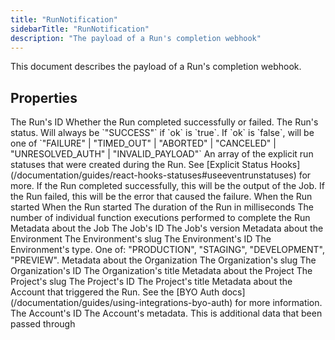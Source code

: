 ```yaml
---
title: "RunNotification"
sidebarTitle: "RunNotification"
description: "The payload of a Run's completion webhook"
---
```


This document describes the payload of a Run's completion webhook.

## Properties

<ResponseField name="id" type="string" required>
  The Run's ID
</ResponseField>

<ResponseField name="ok" type="boolean" required>
  Whether the Run completed successfully or failed.
</ResponseField>

<ResponseField name="status" type="JobRunStatus" required>
  The Run's status. Will always be `"SUCCESS"` if `ok` is `true`. If `ok` is `false`, will be one of
  `"FAILURE" | "TIMED_OUT" | "ABORTED" | "CANCELED" | "UNRESOLVED_AUTH" | "INVALID_PAYLOAD"`
</ResponseField>

<ResponseField name="statuses" type="JobRunStatusRecord[]" required>
  An array of the explicit run statuses that were created during the Run. See [Explicit Status
  Hooks](/documentation/guides/react-hooks-statuses#useeventrunstatuses) for more.
</ResponseField>

<ResponseField name="output" type="any">
  If the Run completed successfully, this will be the output of the Job.
</ResponseField>

<ResponseField name="error" type="any">
  If the Run failed, this will be the error that caused the failure.
</ResponseField>

<ResponseField name="startedAt" type="Date" required>
  When the Run started
</ResponseField>
<ResponseField name="completedAt" type="Date" required>
  When the Run started
</ResponseField>
<ResponseField name="executionDurationInMs" type="number" required>
  The duration of the Run in milliseconds
</ResponseField>
<ResponseField name="executionCount" type="number" required>
  The number of individual function executions performed to complete the Run
</ResponseField>

<ResponseField name="job" type="object" required>
  Metadata about the Job
  <Expandable title="properties">
    <ResponseField name="id" type="string" required>
      The Job's ID
    </ResponseField>
    <ResponseField name="version" type="string" required>
      The Job's version
    </ResponseField>
  </Expandable>
</ResponseField>

<ResponseField name="environment" type="object" required>
  Metadata about the Environment
  <Expandable title="properties">
    <ResponseField name="slug" type="string" required>
      The Environment's slug
    </ResponseField>
    <ResponseField name="id" type="string" required>
      The Environment's ID
    </ResponseField>
    <ResponseField name="type" type="string" required>
      The Environment's type. One of: "PRODUCTION", "STAGING", "DEVELOPMENT", "PREVIEW".
    </ResponseField>
  </Expandable>
</ResponseField>

<ResponseField name="organization" type="object" required>
  Metadata about the Organization
  <Expandable title="properties">
    <ResponseField name="slug" type="string" required>
      The Organization's slug
    </ResponseField>
    <ResponseField name="id" type="string" required>
      The Organization's ID
    </ResponseField>
    <ResponseField name="title" type="string" required>
      The Organization's title
    </ResponseField>
  </Expandable>
</ResponseField>

<ResponseField name="project" type="object" required>
  Metadata about the Project
  <Expandable title="properties">
    <ResponseField name="slug" type="string" required>
      The Project's slug
    </ResponseField>
    <ResponseField name="id" type="string" required>
      The Project's ID
    </ResponseField>
    <ResponseField name="name" type="string" required>
      The Project's title
    </ResponseField>
  </Expandable>
</ResponseField>

<ResponseField name="account" type="object">
  Metadata about the Account that triggered the Run. See the [BYO Auth
  docs](/documentation/guides/using-integrations-byo-auth) for more information.
  <Expandable title="properties">
    <ResponseField name="id" type="string" required>
      The Account's ID
    </ResponseField>
    <ResponseField name="metadata" type="any">
      The Account's metadata. This is additional data that been passed through
    </ResponseField>
  </Expandable>
</ResponseField>
